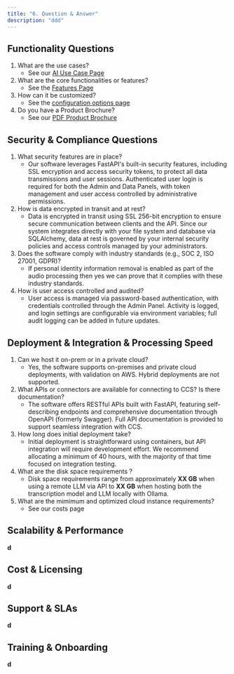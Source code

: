 ```yaml
---
title: "6. Question & Answer"
description: "ddd"
---
```


## **Functionality Questions**

1. What are the use cases?
   - See our <Icon icon="arrow-right" iconType="regular" color="#595eff" size={17} /> [AI Use Case Page](/index)
2. What are the core functionalities or features?
   - See the <Icon icon="arrow-right" iconType="regular" color="#595eff" size={17} /> [ Features Page](/features)
3. How can it be customized?
   - See the <Icon icon="arrow-right" iconType="regular" color="#595eff" size={17} /> [configuration options page](/config)
4. Do you have a Product Brochure?
   - See our <Icon icon="arrow-right" iconType="regular" color="#595eff" size={17} />[ PDF Product Brochure](/brochure)

## **Security & Compliance Questions**

1. What security features are in place?
   - Our software leverages FastAPI's built-in security features, including SSL encryption and access security tokens, to protect all data transmissions and user sessions. Authenticated user login is required for both the Admin and Data Panels, with token management and user access controlled by administrative permissions. 
2. How is data encrypted in transit and at rest?
   - Data is encrypted in transit using SSL 256-bit encryption to ensure secure communication between clients and the API. Since our system integrates directly with your file system and database via SQLAlchemy, data at rest is governed by your internal security policies and access controls managed by your administrators. 
3. Does the software comply with industry standards (e.g., SOC 2, ISO 27001, GDPR)?
   - If personal identity information removal is enabled as part of the audio processing then yes we can prove that it complies with these industry standards.  
4. How is user access controlled and audited?
   - User access is managed via password-based authentication, with credentials controlled through the Admin Panel. Activity is logged, and login settings are configurable via environment variables; full audit logging can be added in future updates.

## **Deployment & Integration & Processing Speed**

1. Can we host it on-prem or in a private cloud?
   - Yes, the software supports on-premises and private cloud deployments, with validation on AWS. Hybrid deployments are not supported.
2. What APIs or connectors are available for connecting to CCS? Is there documentation? 
   - The software offers RESTful APIs built with FastAPI, featuring self-describing endpoints and comprehensive documentation through OpenAPI (formerly Swagger). Full API documentation is provided to support seamless integration with CCS.
3. How long does initial deployment take? 
   - Initial deployment is straightforward using containers, but API integration will require development effort. We recommend allocating a minimum of 40 hours, with the majority of that time focused on integration testing.
4. What are the disk space requirements ? 
   - Disk space requirements range from approximately **XX GB** when using a remote LLM via API to **XX GB** when hosting both the transcription model and LLM locally with Ollama.
5. What are the mimimum and optimized cloud instance requirements?
   - See our costs page

## **Scalability & Performance**

**d**

## **Cost & Licensing**

**d**

## **Support & SLAs**

**d**

## **Training & Onboarding**

**d**
